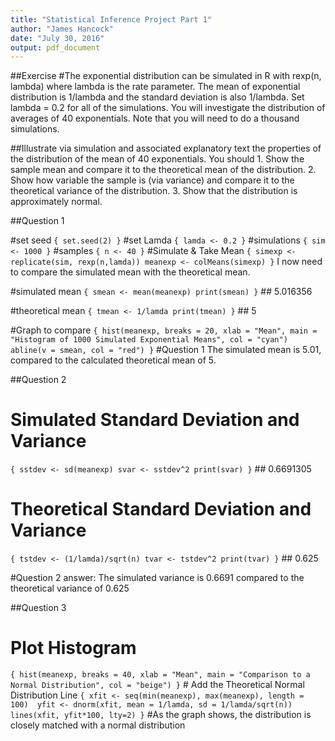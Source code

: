 ---
title: "Statistical Inference Project Part 1"
author: "James Hancock"
date: "July 30, 2016"
output: pdf_document
---
##Exercise
#The exponential distribution can be simulated in R with rexp(n, lambda) where lambda is the rate parameter. The mean of exponential distribution is 1/lambda and the standard deviation is also 1/lambda. Set lambda = 0.2 for all of the simulations. You will investigate the distribution of averages of 40 exponentials. Note that you will need to do a thousand simulations.

##Illustrate via simulation and associated explanatory text the properties of the distribution of the mean of 40 exponentials. You should 1. Show the sample mean and compare it to the theoretical mean of the distribution. 2. Show how variable the sample is (via variance) and compare it to the theoretical variance of the distribution. 3. Show that the distribution is approximately normal.


##Question 1

#set seed
```{
set.seed(2)
}
```
#set Lamda
```{
lamda <- 0.2
}
```
#simulations
```{
sim <- 1000
}
```
#samples
```{
n <- 40
}
```
#Simulate & Take Mean
```{
simexp <- replicate(sim, rexp(n,lamda))
meanexp <- colMeans(simexp)
}
```
I now need to compare the simulated mean with the theoretical mean.

#simulated mean
```{
smean <- mean(meanexp)
print(smean)
}
```
## 5.016356

#theoretical mean
```{
tmean <- 1/lamda
print(tmean)
}
```
## 5

#Graph to compare
```{
hist(meanexp, breaks = 20, xlab = "Mean", main = "Histogram of 1000 Simulated Exponential Means", col = "cyan")
abline(v = smean, col = "red")
}
```
#Question 1 The simulated mean is 5.01, compared to the calculated theoretical mean of 5.

##Question 2

# Simulated Standard Deviation and Variance
```{
sstdev <- sd(meanexp)
svar <- sstdev^2
print(svar)
}
```
## 0.6691305

# Theoretical Standard Deviation and Variance
```{
tstdev <- (1/lamda)/sqrt(n)
tvar <- tstdev^2
print(tvar)
}
```
## 0.625

#Question 2 answer: The simulated variance is 0.6691 compared to the theoretical variance of 0.625

##Question 3

# Plot Histogram
```{
hist(meanexp, breaks = 40, xlab = "Mean", main = "Comparison to a Normal Distribution", col = "beige")
}
```
# Add the Theoretical Normal Distribution Line
```{
xfit <- seq(min(meanexp), max(meanexp), length = 100) 
yfit <- dnorm(xfit, mean = 1/lamda, sd = 1/lamda/sqrt(n))
lines(xfit, yfit*100, lty=2)
}
```
#As the graph shows, the distribution is closely matched with a normal distribution

